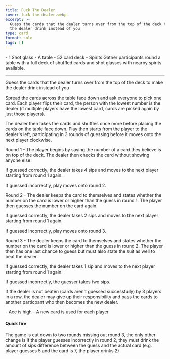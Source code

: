 ```yaml
---
title: Fuck The Dealer
cover: fuck-the-dealer.webp
excerpt: >-
  Guess the cards that the dealer turns over from the top of the deck to make
  the dealer drink instead of you
type: card
format: solo
tags: []
---
```


<GameHero
  cover="/BeerGoggleGames/images/fuck-the-dealer.webp"
  alt="Fuck The Dealer"
/>

<GameSection title="Equipment" icon="/BeerGoggleGames/images/liquor.webp">
-   1 Shot glass
-   A table
-   52 card deck
-   Spirits
</GameSection>

<GameSection title="Setup" icon="/BeerGoggleGames/images/settings.webp">
Gather participants round a table with a full deck of shuffled cards and shot glasses with nearby spirits available.

* * *
</GameSection>

<GameSection title="Aim of the Game" icon="/BeerGoggleGames/images/target.webp">
<p>Guess the cards that the dealer turns over from the top of the deck to make the dealer drink instead of you</p>
</GameSection>

<GameSection title="How to Play" icon="/BeerGoggleGames/images/question.webp">
Spread the cards across the table face down and ask everyone to pick one card. Each player flips their card, the person with the lowest number is the dealer (if multiple players have the lowest card, cards are picked again by just those players).

The dealer then takes the cards and shuffles once more before placing the cards on the table face down. Play then starts from the player to the dealer's left, participating in 3 rounds of guessing before it moves onto the next player clockwise.

Round 1 - The player begins by saying the number of a card they believe is on top of the deck. The dealer then checks the card without showing anyone else.

If guessed correctly, the dealer takes 4 sips and moves to the next player starting from round 1 again.

If guessed incorrectly, play moves onto round 2.

Round 2 - The dealer keeps the card to themselves and states whether the number on the card is lower or higher than the guess in round 1. The player then guesses the number on the card again.

If guessed correctly, the dealer takes 2 sips and moves to the next player starting from round 1 again.

If guessed incorrectly, play moves onto round 3.

Round 3 - The dealer keeps the card to themselves and states whether the number on the card is lower or higher than the guess in round 2. The player then has one last chance to guess but must also state the suit as well to beat the dealer.

If guessed correctly, the dealer takes 1 sip and moves to the next player starting from round 1 again.

If guessed incorrectly, the guesser takes two sips.

If the dealer is not beaten (cards aren't guessed successfully) by 3 players in a row, the dealer may give up their responsibility and pass the cards to another particpant who then becomes the new dealer.
</GameSection>

<GameSection title="Rules" icon="/BeerGoggleGames/images/rules.webp">
-   Ace is high
-   A new card is used for each player
</GameSection>

<GameSection title="Special Edition" icon="/BeerGoggleGames/images/special.webp">

<h4>Quick fire</h4>

<p>The game is cut down to two rounds missing out round 3, the only other change is if the player guesses incorrectly in round 2, they must drink the amount of sips difference between the guess and the actual card (e.g. player guesses 5 and the card is 7, the player drinks 2)</p>
</GameSection>

<ShareButtons title="Fuck The Dealer" />

<FeedbackCard>
</FeedbackCard>
